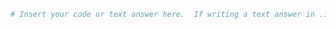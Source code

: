 

```R

# Insert your code or text answer here.  If writing a text answer in .ipynb, change the cell type to Markdown.  If writing a text answer in .Rmd, just delete the tick marks surrounding the block

```
